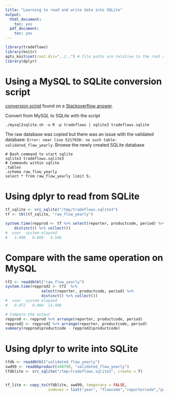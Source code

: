 ```yaml
---
title: "Learning to read and write data into SQLite"
output:
  html_document:
    toc: yes
  pdf_document:
    toc: yes
---
```



```r
library(tradeflows)
library(knitr)
opts_knit$set(root.dir="../..") # file paths are relative to the root of the project directory
library(dplyr)
``` 


# Using a MySQL to SQLite conversion script
[conversion scirpt](https://gist.github.com/esperlu/943776#file-mysql2sqlite-sh) found on a [Stackoverflow answer](http://stackoverflow.com/a/9933603/2641825).

Convert from MySQL to SQLite with the script
```
./mysql2sqlite.sh -u R -p tradeflows | sqlite3 tradeflows.sqlite
```
The raw database was copied but there was an issue with the validated database: `Error: near line 5217030: no such table: validated_flow_yearly`.
Browse the newly created SQLite database 
```
# Bash command to start sqlite
sqlite3 tradeflows.sqlite3
# Commands within sqlite
.tables
.schema raw_flow_yearly
select * from raw_flow_yearly limit 5;

```

# Using dplyr to read from SQLite

```r
tf_sqlite <- src_sqlite("/tmp/tradeflows.sqlite3")
tf <- tbl(tf_sqlite, "raw_flow_yearly")

system.time(repprod <- tf %>% select(reporter, productcode, period) %>%
    distinct() %>% collect())
#  user  system elapsed 
#   3.908   0.660   4.566 
```


# Compare with the same operation on MySQL
```r
tf2 <- readdbtbl("raw_flow_yearly")
system.time(repprod2 <- tf2  %>% 
                select(reporter, productcode, period) %>%
                distinct() %>% collect())
#  user  system elapsed 
#   0.072   0.004  13.408 

# Compare the output
repprod <- repprod %>% arrange(reporter, productcode, period)
repprod2 <- repprod2 %>% arrange(reporter, productcode, period)
summary(repprod$productcode - repprod2$productcode)
```


# Using dplyr to write into SQLite 
```r
tfdb <- readdbtbl("validated_flow_yearly")
swd99 <- readdbproduct(440799, "validated_flow_yearly")
tfdblite <- src_sqlite("/tmp/tradeflows.sqlite3", create = T)


tf_lite <- copy_to(tfdblite, swd99, temporary = FALSE, 
                   indexes = list("year", "flowcode","reportercode","partnercode","productcode"))
```

